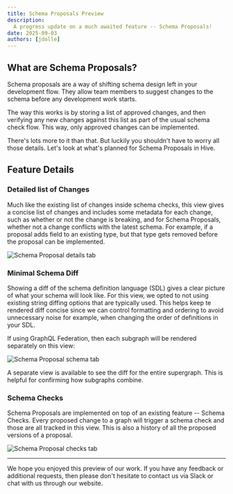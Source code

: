 ```yaml
---
title: Schema Proposals Preview
description:
  A progress update on a much awaited feature -- Schema Proposals!
date: 2025-09-03
authors: [jdolle]
---
```


## What are Schema Proposals?

Schema proposals are a way of shifting schema design left in your development flow. They allow team
members to suggest changes to the schema before any development work starts.

The way this works is by storing a list of approved changes, and then verifying any new changes against this list
as part of the usual schema check flow. This way, only approved changes can be implemented.

There's lots more to it than that. But luckily you shouldn't have to worry all those details.
Let's look at what's planned for Schema Proposals in Hive.

## Feature Details

### Detailed list of Changes

Much like the existing list of changes inside schema checks, this view gives a concise list of changes and includes
some metadata for each change, such as whether or not the change is breaking, and for Schema Proposals, whether not
a change conflicts with the latest schema. For example, if a proposal adds field to an existing type, but that type
gets removed before the proposal can be implemented.

![Schema Proposal details tab](/changelog/2025-09-03-schema-proposals/details.png)

### Minimal Schema Diff

Showing a diff of the schema definition language (SDL) gives a clear picture of what your schema will look like. For
this view, we opted to not using existing string diffing options that are typically used. This helps keep te rendered diff
concise since we can control formatting and ordering to avoid unnecessary noise for example, when changing the order of
definitions in your SDL.

If using GraphQL Federation, then each subgraph will be rendered separately on this view:

![Schema Proposal schema tab](/changelog/2025-09-03-schema-proposals/schema-diff.png)

A separate view is available to see the diff for the entire supergraph. This is helpful for confirming how subgraphs
combine.

### Schema Checks

Schema Proposals are implemented on top of an existing feature -- Schema Checks. Every proposed change to a graph will
trigger a schema check and those are all tracked in this view. This is also a history of all the proposed versions of
a proposal.

![Schema Proposal checks tab](/changelog/2025-09-03-schema-proposals/checks.png)

---

We hope you enjoyed this preview of our work. If you have any feedback or additional requests, then please don't hesitate
to contact us via Slack or chat with us through our website.
